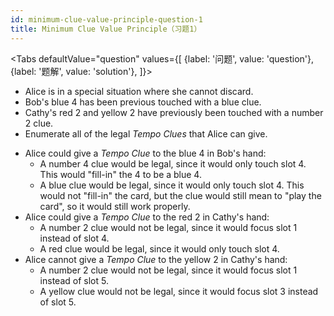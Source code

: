 ```yaml
---
id: minimum-clue-value-principle-question-1
title: Minimum Clue Value Principle（习题1）
---
```



<BeginnersGuideProgress id="minimum-clue-value-principle-question-1" />

<!-- lint disable no-undefined-references -->

<Tabs
  defaultValue="question"
  values={[
    {label: '问题', value: 'question'},
    {label: '题解', value: 'solution'},
  ]}>
<TabItem value="question">

- Alice is in a special situation where she cannot discard.
- Bob's blue 4 has been previous touched with a blue clue.
- Cathy's red 2 and yellow 2 have previously been touched with a number 2 clue.
- Enumerate all of the legal _Tempo Clues_ that Alice can give.

</TabItem>
<TabItem value="solution">

- Alice could give a _Tempo Clue_ to the blue 4 in Bob's hand:
  - A number 4 clue would be legal, since it would only touch slot 4. This would "fill-in" the 4 to be a blue 4.
  - A blue clue would be legal, since it would only touch slot 4. This would not "fill-in" the card, but the clue would still mean to "play the card", so it would still work properly.
- Alice could give a _Tempo Clue_ to the red 2 in Cathy's hand:
  - A number 2 clue would not be legal, since it would focus slot 1 instead of slot 4.
  - A red clue would be legal, since it would only touch slot 4.
- Alice cannot give a _Tempo Clue_ to the yellow 2 in Cathy's hand:
  - A number 2 clue would not be legal, since it would focus slot 1 instead of slot 5.
  - A yellow clue would not be legal, since it would focus slot 3 instead of slot 5.

</TabItem>
</Tabs>

<MinimumClueValuePrincipleQuestion1 />
